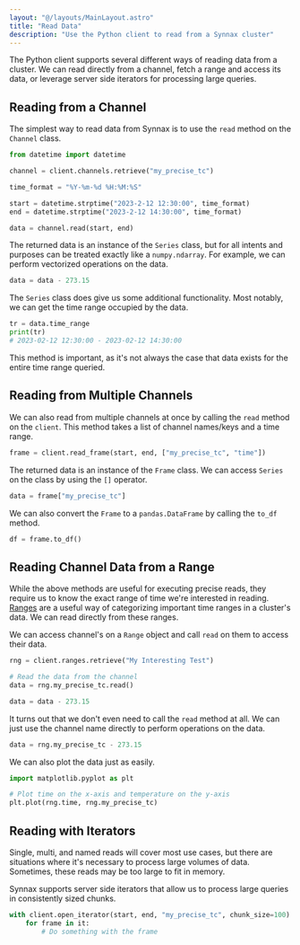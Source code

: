 ```yaml
---
layout: "@/layouts/MainLayout.astro"
title: "Read Data"
description: "Use the Python client to read from a Synnax cluster"
---
```


The Python client supports several different ways of reading data from a cluster. We can 
read directly from a channel, fetch a range and access its data, or leverage server
side iterators for processing large queries.

## Reading from a Channel

The simplest way to read data from Synnax is to use the `read` method on the `Channel`
class. 

```python
from datetime import datetime

channel = client.channels.retrieve("my_precise_tc")

time_format = "%Y-%m-%d %H:%M:%S"

start = datetime.strptime("2023-2-12 12:30:00", time_format)
end = datetime.strptime("2023-2-12 14:30:00", time_format)

data = channel.read(start, end)
```

The returned data is an instance of the `Series` class, but for all intents and purposes
can be treated exactly like a `numpy.ndarray`. For example, we can perform vectorized
operations on the data.

```python
data = data - 273.15
```

The `Series` class does give us some additional functionality. Most notably, we can
get the time range occupied by the data.

```python
tr = data.time_range
print(tr)
# 2023-02-12 12:30:00 - 2023-02-12 14:30:00
```

This method is important, as it's not always the case that data exists for the entire
time range queried.

## Reading from Multiple Channels

We can also read from multiple channels at once by calling the `read` method on the
`client`.  This method takes a list of channel names/keys and a time range.

```python
frame = client.read_frame(start, end, ["my_precise_tc", "time"])
```

The returned data is an instance of the `Frame` class. We can access `Series` on the
class by using the `[]` operator.

```python
data = frame["my_precise_tc"]
```

We can also convert the `Frame` to a `pandas.DataFrame` by calling the `to_df`
method.

```python
df = frame.to_df()
```

## Reading Channel Data from a Range

While the above methods are useful for executing precise reads, they require us to know
the exact range of time we're interested in reading. [Ranges](/python-client/named-ranges)
are a useful way of categorizing important time ranges in a cluster's data. We can read
directly from these ranges.

We can access channel's on a `Range` object and call `read` on them to access their
data.

```python
rng = client.ranges.retrieve("My Interesting Test")

# Read the data from the channel
data = rng.my_precise_tc.read()

data = data - 273.15
```

It turns out that we don't even need to call the `read` method at all. We can just use
the channel name directly to perform operations on the data.

```python
data = rng.my_precise_tc - 273.15
```

We can also plot the data just as easily.

```python
import matplotlib.pyplot as plt

# Plot time on the x-axis and temperature on the y-axis
plt.plot(rng.time, rng.my_precise_tc)
```

## Reading with Iterators

Single, multi, and named reads will cover most use cases, but there are situations where 
it's necessary to process large volumes of data. Sometimes, these reads may be too large
to fit in memory.

Synnax supports server side iterators that allow us to process large queries in 
consistently sized chunks.


```python
with client.open_iterator(start, end, "my_precise_tc", chunk_size=100) as it:
    for frame in it:
        # Do something with the frame
```

